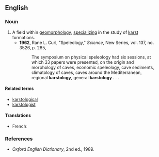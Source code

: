 ==English==

===Noun===
{{en-noun|-}}

#A field within [[geomorphology]], [[specialize|specializing]] in the study of [[karst]] formations.
#*'''1962''', Rane L. Curl, "Speleology," ''Science'', New Series, vol. 137, no. 3526, p. 285,
#*:The symposium on physical speleology had six sessions, at which 33 papers were presented, on the origin and morphology of caves, economic speleology, cave sediments, climatology of caves, caves around the Mediterranean, regional '''karstology''', general '''karstology''' . . .

====Related terms====
* [[karstological]]
* [[karstologist]]

====Translations====
{{trans-top}}
* French: {{t|fr|karstologie|f}}
{{trans-mid}}
{{trans-bottom}}

===References===
*''Oxford English Dictionary'', 2nd ed., 1989.